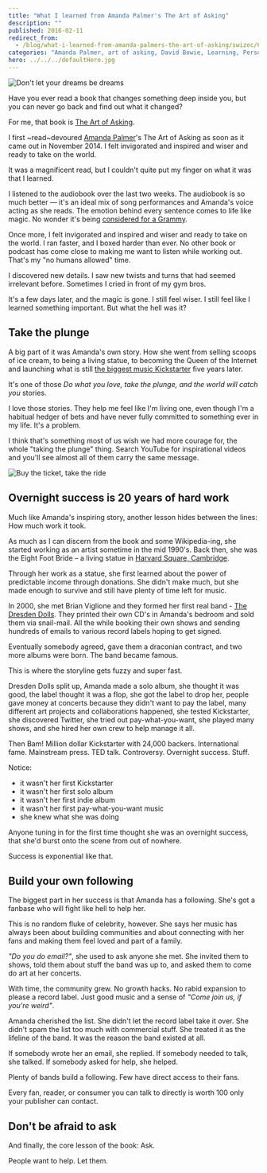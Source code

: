 ```yaml
---
title: "What I learned from Amanda Palmer's The Art of Asking"
description: ""
published: 2016-02-11
redirect_from:
  - /blog/what-i-learned-from-amanda-palmers-the-art-of-asking/swizec/6771
categories: "Amanda Palmer, art of asking, David Bowie, Learning, Personal,Books"
hero: ../../../defaultHero.jpg
---
```


![Don't let your dreams be dreams](./img/media-ACcXRXwUqJ6Ok-giphy.gif)

Have you ever read a book that changes something deep inside you, but you can never go back and find out what it changed?

For me, that book is [The Art of Asking](http://www.amazon.com/The-Art-Asking-Learned-Worrying/dp/1455581089).

I first ~read~devoured [Amanda Palmer](http://amandapalmer.net "Amanda Palmer")'s The Art of Asking as soon as it came out in November 2014. I felt invigorated and inspired and wiser and ready to take on the world.

It was a magnificent read, but I couldn't quite put my finger on what it was that I learned.

I listened to the audiobook over the last two weeks. The audiobook is so much better — it's an ideal mix of song performances and Amanda's voice acting as she reads. The emotion behind every sentence comes to life like magic. No wonder it's being [considered for a Grammy](http://blog.amandapalmer.net/grammy-consideration/).

Once more, I felt invigorated and inspired and wiser and ready to take on the world. I ran faster, and I boxed harder than ever. No other book or podcast has come close to making me want to listen while working out. That's my "no humans allowed" time.

I discovered new details. I saw new twists and turns that had seemed irrelevant before. Sometimes I cried in front of my gym bros.

It's a few days later, and the magic is gone. I still feel wiser. I still feel like I learned something important. But what the hell was it?

## Take the plunge

A big part of it was Amanda's own story. How she went from selling scoops of ice cream, to being a living statue, to becoming the Queen of the Internet and launching what is still [the biggest music Kickstarter](https://www.kickstarter.com/projects/amandapalmer/amanda-palmer-the-new-record-art-book-and-tour?ref=category_most_funded) five years later.

It's one of those _Do what you love, take the plunge, and the world will catch you_ stories.

I love those stories. They help me feel like I'm living one, even though I'm a habitual hedger of bets and have never fully committed to something ever in my life. It's a problem.

I think that's something most of us wish we had more courage for, the whole "taking the plunge" thing. Search YouTube for inspirational videos and you'll see almost all of them carry the same message.

![Buy the ticket, take the ride](https://www.cc-chapman.com/wp-content/uploads/2015/08/BUY-THE-TICKET-TAKE-THE-RIDE..png)

## Overnight success is 20 years of hard work

Much like Amanda's inspiring story, another lesson hides between the lines: How much work it took.

As much as I can discern from the book and some Wikipedia-ing, she started working as an artist sometime in the mid 1990's. Back then, she was the Eight Foot Bride – a living statue in [Harvard Square, Cambridge](<http://maps.google.com/maps?ll=42.3736111111,-71.1188888889&spn=0.01,0.01&q=42.3736111111,-71.1188888889 (Harvard%20Square)&t=h> "Harvard Square").

Through her work as a statue, she first learned about the power of predictable income through donations. She didn't make much, but she made enough to survive and still have plenty of time left for music.

In 2000, she met Brian Viglione and they formed her first real band - [The Dresden Dolls](http://www.dresdendolls.com/ "The Dresden Dolls"). They printed their own CD's in Amanda's bedroom and sold them via snail-mail. All the while booking their own shows and sending hundreds of emails to various record labels hoping to get signed.

Eventually somebody agreed, gave them a draconian contract, and two more albums were born. The band became famous.

This is where the storyline gets fuzzy and super fast.

Dresden Dolls split up, Amanda made a solo album, she thought it was good, the label thought it was a flop, she got the label to drop her, people gave money at concerts because they didn't want to pay the label, many different art projects and collaborations happened, she tested Kickstarter, she discovered Twitter, she tried out pay-what-you-want, she played many shows, and she hired her own crew to help manage it all.

Then Bam! Million dollar Kickstarter with 24,000 backers. International fame. Mainstream press. TED talk. Controversy. Overnight success. Stuff.

Notice:

- it wasn't her first Kickstarter
- it wasn't her first solo album
- it wasn't her first indie album
- it wasn't her first pay-what-you-want music
- she knew what she was doing

Anyone tuning in for the first time thought she was an overnight success, that she'd burst onto the scene from out of nowhere.

Success is exponential like that.

## Build your own following

The biggest part in her success is that Amanda has a following. She's got a fanbase who will fight like hell to help her.

This is no random fluke of celebrity, however. She says her music has always been about building communities and about connecting with her fans and making them feel loved and part of a family.

_"Do you do email?"_, she used to ask anyone she met. She invited them to shows, told them about stuff the band was up to, and asked them to come do art at her concerts.

With time, the community grew. No growth hacks. No rabid expansion to please a record label. Just good music and a sense of _"Come join us, if you're weird"_.

Amanda cherished the list. She didn't let the record label take it over. She didn't spam the list too much with commercial stuff. She treated it as the lifeline of the band. It was the reason the band existed at all.

If somebody wrote her an email, she replied. If somebody needed to talk, she talked. If somebody asked for help, she helped.

Plenty of bands build a following. Few have direct access to their fans.

Every fan, reader, or consumer you can talk to directly is worth 100 only your publisher can contact.

## Don't be afraid to ask

And finally, the core lesson of the book: Ask.

People want to help. Let them.
